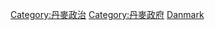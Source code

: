 {{Commonscat|International relations of Denmark}}

[[Category:丹麥政治|Category:丹麥政治]]
[[Category:丹麥政府|Category:丹麥政府]]
[[Category:欧洲各国外交|Danmark]]